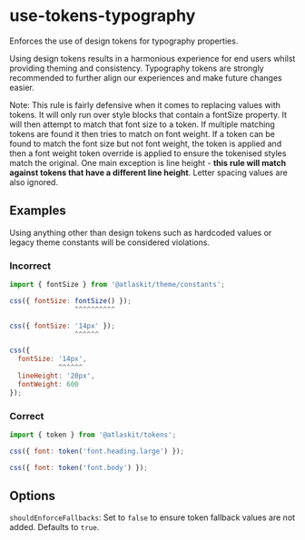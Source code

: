 # use-tokens-typography

Enforces the use of design tokens for typography properties.

Using design tokens results in a harmonious experience for end users whilst providing theming and consistency.
Typography tokens are strongly recommended to further align our experiences and make future changes easier.

Note: This rule is fairly defensive when it comes to replacing values with tokens. It will only run over style blocks that contain a fontSize property. It will then attempt to match that font size to a token. If multiple matching tokens are found it then tries to match on font weight. If a token can be found to match the font size but not font weight, the token is applied and then a font weight token override is applied to ensure the tokenised styles match the original. One main exception is line height - **this rule will match against tokens that have a different line height**. Letter spacing values are also ignored.

## Examples

Using anything other than design tokens such as hardcoded values or legacy theme constants will be considered violations.

### Incorrect

```js
import { fontSize } from '@atlaskit/theme/constants';

css({ fontSize: fontSize() });
                ^^^^^^^^^^

css({ fontSize: '14px' });
                ^^^^^^

css({
  fontSize: '14px',
            ^^^^^^
  lineHeight: '20px',
  fontWeight: 600
});

```

### Correct

```js
import { token } from '@atlaskit/tokens';

css({ font: token('font.heading.large') });

css({ font: token('font.body') });
```

## Options

`shouldEnforceFallbacks`: Set to `false` to ensure token fallback values are not added. Defaults to `true`.
